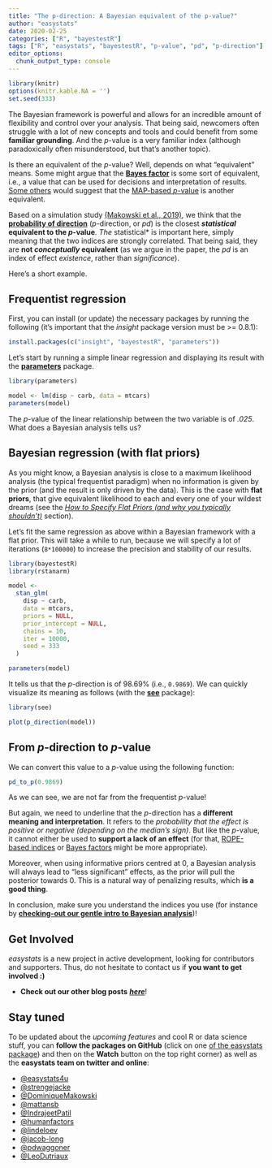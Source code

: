 ```yaml
---
title: "The p-direction: A Bayesian equivalent of the p-value?"
author: "easystats"
date: 2020-02-25
categories: ["R", "bayestestR"]
tags: ["R", "easystats", "bayestestR", "p-value", "pd", "p-direction"]
editor_options: 
  chunk_output_type: console
---
```



```r
library(knitr)
options(knitr.kable.NA = '')
set.seed(333)
```



The Bayesian framework is powerful and allows for an incredible amount of flexibility and control over your analysis. That being said, newcomers often struggle with a lot of new concepts and tools and could benefit from some **familiar grounding**. And the *p*-value is a very familiar index (although paradoxically often misunderstood, but that's another topic).

Is there an equivalent of the *p*-value? Well, depends on what "equivalent" means. Some might argue that the [**Bayes factor**](https://easystats.github.io/bayestestR/articles/bayes_factors.html) is some sort of equivalent, i.e., a value that can be used for decisions and interpretation of results. [Some others](https://www.youtube.com/watch?v=Ip8Ci5KUVRc&t=408s) would suggest that the [MAP-based *p*-value](https://easystats.github.io/bayestestR/reference/p_map.html) is another equivalent.

Based on a simulation study [(Makowski et al., 2019)](https://www.frontiersin.org/articles/10.3389/fpsyg.2019.02767/full), we think that the [**probability of direction**](https://easystats.github.io/bayestestR/articles/probability_of_direction.html) (*p*-direction, or *pd*) is the closest ***statistical* equivalent to the *p*-value***. The *statistical* is important here, simply meaning that the two indices are strongly correlated. That being said, they are **not *conceptually* equivalent** (as we argue in the paper, the *pd* is an index of effect *existence*, rather than *significance*).

Here's a short example.


## Frequentist regression

First, you can install (or update) the necessary packages by running the following (it's important that the *insight* package version must be >= 0.8.1):

```r
install.packages(c("insight", "bayestestR", "parameters"))
```

Let's start by running a simple linear regression and displaying its result with the [**parameters**](https://easystats.github.io/parameters/) package.



```r
library(parameters)

model <- lm(disp ~ carb, data = mtcars)
parameters(model)
```

The *p*-value of the linear relationship between the two variable is of *.025*. What does a Bayesian analysis tells us?


## Bayesian regression (with flat priors)

As you might know, a Bayesian analysis is close to a maximum likelihood analysis (the typical frequentist paradigm) when no information is given by the prior (and the result is only driven by the data). This is the case with **flat priors**, that give equivalent likelihood to each and every one of your wildest dreams (see the [*How to Specify Flat Priors (and why you typically shouldn’t)*](https://cran.r-project.org/web/packages/rstanarm/vignettes/priors.html) section).

Let's fit the same regression as above within a Bayesian framework with a flat prior. This will take a while to run, because we will specify a lot of iterations (`8*100000`) to increase the precision and stability of our results.

```r
library(bayestestR)
library(rstanarm)

model <-
  stan_glm(
    disp ~ carb,
    data = mtcars,
    priors = NULL,
    prior_intercept = NULL,
    chains = 10,
    iter = 10000,
    seed = 333
  )
```
```r
parameters(model)
```

It tells us that the *p*-direction is of 98.69\% (i.e., `0.9869`). We can quickly visualize its meaning as follows (with the [**see**](https://github.com/easystats/see) package):

```r
library(see)

plot(p_direction(model))
```


## From *p*-direction to *p*-value

We can convert this value to a *p*-value using the following function:

```r
pd_to_p(0.9869)
```

As we can see, we are not far from the frequentist *p*-value! 

But again, we need to underline that the *p*-direction has a **different meaning and interpretation**. It refers to the *probability that the effect is positive or negative (depending on the median's sign)*. But like the *p*-value, it cannot either be used to **support a lack of an effect** (for that, [ROPE-based indices](https://easystats.github.io/bayestestR/articles/region_of_practical_equivalence.html) or [Bayes factors](https://easystats.github.io/bayestestR/articles/bayes_factors.html) might be more appropriate). 

Moreover, when using informative priors centred at 0, a Bayesian analysis will always lead to "less significant" effects, as the prior will pull the posterior towards 0. This is a natural way of penalizing results, which **is a good thing**.

In conclusion, make sure you understand the indices you use (for instance by [**checking-out our gentle intro to Bayesian analysis**](https://easystats.github.io/bayestestR/articles/bayestestR.html))!



## Get Involved

*easystats* is a new project in active development, looking for contributors and supporters. Thus, do not hesitate to contact us if **you want to get involved :)**

- **Check out our other blog posts** [***here***](https://easystats.github.io/blog/posts/)!

## Stay tuned 

To be updated about the *upcoming features* and cool R or data science stuff, you can **follow the packages on GitHub** (click on one [of the easystats package](https://github.com/easystats)) and then on the **Watch** button on the top right corner) as well as the **easystats team on twitter and online**:

- [\@easystats4u](https://twitter.com/easystats4u)
- [\@strengejacke](https://twitter.com/strengejacke)
- [\@DominiqueMakowski](https://twitter.com/Dom_Makowski)
- [\@mattansb](https://twitter.com/mattansb)
- [\@IndrajeetPatil](https://twitter.com/patilindrajeets)
- [\@humanfactors](https://twitter.com/humanfactorsio)
- [\@lindeloev](https://twitter.com/jonaslindeloev)
- [\@jacob-long](https://twitter.com/jacobandrewlong)
- [\@pdwaggoner](https://pdwaggoner.github.io/)
- [\@LeoDutriaux](https://twitter.com/LDtrx)
